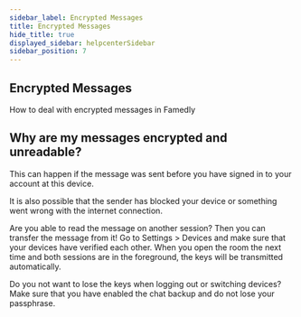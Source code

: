 ```yaml
---
sidebar_label: Encrypted Messages
title: Encrypted Messages
hide_title: true
displayed_sidebar: helpcenterSidebar
sidebar_position: 7
---
```




<div class="hero hero--primary">
  <div class="container">
    <h2 class="hero__title">Encrypted Messages</h2>
    <p class="hero__subtitle">How to deal with encrypted messages in Famedly</p>
  </div>
</div>

## Why are my messages encrypted and unreadable?

This can happen if the message was sent before you have signed in to your account at
this device.

It is also possible that the sender has blocked your device or something
went wrong with the internet connection.

Are you able to read the message on another
session? Then you can transfer the message from it! Go to Settings > Devices and make sure
that your devices have verified each other. When you open the room the next time and both
sessions are in the foreground, the keys will be transmitted automatically.

Do you not want to lose the keys when logging out or switching devices? Make sure that you have enabled
the chat backup and do not lose your passphrase.
